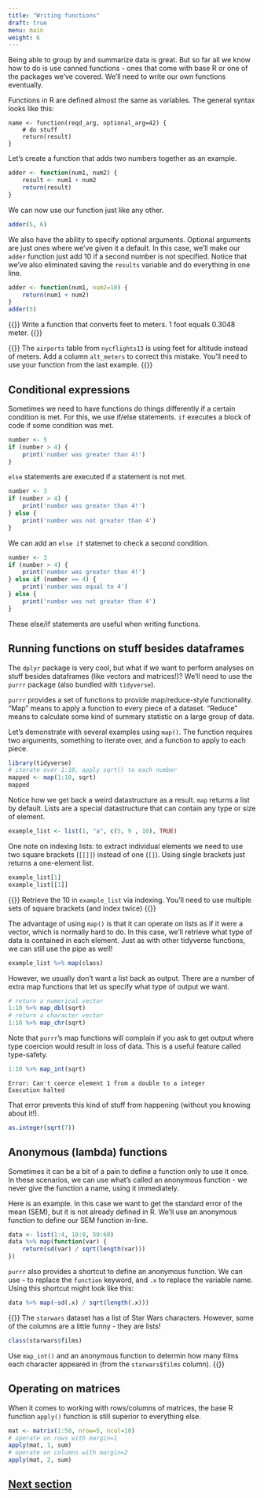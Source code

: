 ```yaml
---
title: "Writing functions"
draft: true
menu: main
weight: 6
---
```


Being able to group by and summarize data is great.
But so far all we know how to do is use canned functions -
ones that come with base R or one of the packages we've covered.
We'll need to write our own functions eventually.

Functions in R are defined almost the same as variables.
The general syntax looks like this:

```
name <- function(reqd_arg, optional_arg=42) {
    # do stuff
	return(result)
}
```

Let's create a function that adds two numbers together as an example.

```r
adder <- function(num1, num2) {
	result <- num1 + num2
	return(result)
}
```

We can now use our function just like any other.

```r
adder(5, 6)
```

We also have the ability to specify optional arguments.
Optional arguments are just ones where we've given it a default.
In this case, we'll make our `adder` function just add 10 if a second number is not specified.
Notice that we've also eliminated saving the `results` variable and do everything in one line.

```r
adder <- function(num1, num2=10) {
	return(num1 + num2)
}
adder(5)
```

{{<admonition title="Exercise - Writing our own functions">}}
Write a function that converts feet to meters. 
1 foot equals 0.3048 meter.
{{</admonition>}}

{{<admonition title="Exercise - Applying our own functions">}}
The `airports` table from `nycflights13` is using feet for altitude instead of meters. 
Add a column `alt_meters` to correct this mistake.
You'll need to use your function from the last example.
{{</admonition>}}

## Conditional expressions

Sometimes we need to have functions do things differently if a certain condition is met.
For this, we use if/else statements.
`if` executes a block of code if some condition was met.

```r
number <- 5
if (number > 4) {
	print('number was greater than 4!')
}
```

`else` statements are executed if a statement is not met.

```r
number <- 3 
if (number > 4) {
	print('number was greater than 4!')
} else {
	print('number was not greater than 4')
}
```

We can add an `else if` statemet to check a second condition.

```r
number <- 3 
if (number > 4) {
	print('number was greater than 4!')
} else if (number == 4) {
	print('number was equal to 4')
} else {
	print('number was not greater than 4')
}
```

These else/if statements are useful when writing functions.

## Running functions on stuff besides dataframes

The `dplyr` package is very cool, 
but what if we want to perform analyses on stuff besides dataframes 
(like vectors and matrices!)?
We'll need to use the `purrr` package (also bundled with `tidyverse`).

`purrr` provides a set of functions to provide map/reduce-style functionality.
"Map" means to apply a function to every piece of a dataset.
"Reduce" means to calculate some kind of summary statistic
on a large group of data.

Let's demonstrate with several examples using `map()`.
The function requires two arguments, something to iterate over,
and a function to apply to each piece.

```r
library(tidyverse)
# iterate over 1:10, apply sqrt() to each number
mapped <- map(1:10, sqrt)
mapped
```

Notice how we get back a weird datastructure as a result.
`map` returns a list by default.
Lists are a special datastructure that can contain any type or size of element.

```r
example_list <- list(1, "a", c(5, 9 , 10), TRUE)
```

One note on indexing lists: 
to extract individual elements we need to use two square brackets (`[[]]`)
instead of one (`[]`).
Using single brackets just returns a one-element list.

```r
example_list[1]
example_list[[1]]
```

{{<admonition title="Exercise - Retrieving nested values">}}
Retrieve the 10 in `example_list` via indexing.
You'll need to use multiple sets of square brackets (and index twice)
{{</admonition>}}

The advantage of using `map()` is that it can operate on lists as if it were a vector,
which is normally hard to do.
In this case, we'll retrieve what type of data is contained in each element.
Just as with other tidyverse functions, we can still use the pipe as well!

```r
example_list %>% map(class)
```

However, we usually don't want a list back as output.
There are a number of extra map functions that let us specify what type of output we want.

```r
# return a numerical vector
1:10 %>% map_dbl(sqrt)
# return a character vector
1:10 %>% map_chr(sqrt)
```

Note that `purrr`'s map functions will complain if you ask to get output
where type coercion would result in loss of data.
This is a useful feature called type-safety.

```r
1:10 %>% map_int(sqrt)
```
```
Error: Can't coerce element 1 from a double to a integer
Execution halted
```

That error prevents this kind of stuff from happening
(without you knowing about it!).

```r
as.integer(sqrt(7))
```

## Anonymous (lambda) functions

Sometimes it can be a bit of a pain to define a function only to use it once.
In these scenarios, we can use what's called an anonymous function - 
we never give the function a name, using it immediately.

Here is an example.
In this case we want to get the standard error of the mean (SEM),
but it is not already defined in R.
We'll use an anonymous function to define our SEM function in-line.

```r
data <- list(1:4, 10:8, 50:60)
data %>% map(function(var) {
	return(sd(var) / sqrt(length(var)))
})
```

`purrr` also provides a shortcut to define an anonymous function.
We can use `~` to replace the `function` keyword, 
and `.x` to replace the variable name.
Using this shortcut might look like this:

```r
data %>% map(~sd(.x) / sqrt(length(.x)))
```

{{<admonition title="Exercise - Iterating through rows of a dataframe">}}
The `starwars` dataset has a list of Star Wars characters.
However, some of the columns are a little funny - they are lists!

```r
class(starwars$films)
```

Use `map_int()` and an anonymous function to determin how many
films each character appeared in (from the `starwars$films` column).
{{</admonition>}}

## Operating on matrices

When it comes to working with rows/columns of matrices, 
the base R function `apply()` function is still superior to everything else.

```r
mat <- matrix(1:50, nrow=5, ncol=10)
# operate on rows with margin=1
apply(mat, 1, sum)
# operate on columns with margin=2
apply(mat, 2, sum)
```

## [Next section](../profiling/)

